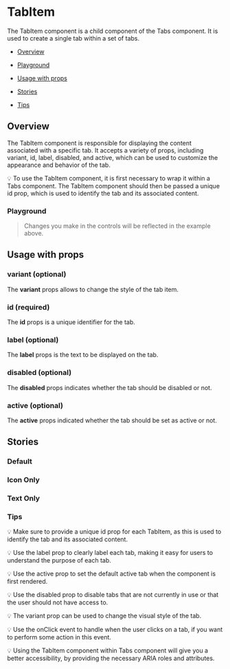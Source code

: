 
<Meta of={TabItemStories} />

# TabItem

The TabItem component is a child component of the Tabs component. It is used to create a single tab within a set of tabs.

- [Overview](#overview)

- [Playground](#playground)

- [Usage with props](#usage)

- [Stories](#stories)

- [Tips](#tips)

## Overview <a id="overview" />

The TabItem component is responsible for displaying the content associated with a specific tab. It accepts a variety of props, including variant, id, label, disabled, and active, which can be used to customize the appearance and behavior of the tab.

💡 To use the TabItem component, it is first necessary to wrap it within a Tabs component. The TabItem component should then be passed a unique id prop, which is used to identify the tab and its associated content.

<Canvas>
  <Story of={TabItemStories.Overview} />
</Canvas>

### Playground

> Changes you make in the controls will be reflected in the example above.

<Controls
  of={TabItemStories.Overview}
  exclude={/^(select|custom-icon|update.*)$/}
/>

## Usage with props <a id="usage" />

### variant (optional)

The **variant** props allows to change the style of the tab item.

### id (required)

The **id** props is a unique identifier for the tab.

### label (optional)

The **label** props is the text to be displayed on the tab.

### disabled (optional)

The **disabled** props indicates whether the tab should be disabled or not.

### active (optional)

The **active** props indicated whether the tab should be set as active or not.

## Stories <a id="stories" />

### Default

<Canvas>
  <Story of={TabItemStories.Default} />
</Canvas>

### Icon Only

<Canvas>
  <Story of={TabItemStories.IconOnly} />
</Canvas>

### Text Only

<Canvas>
  <Story of={TabItemStories.TextOnly} />
</Canvas>

### Tips <a id="tips" />

💡 Make sure to provide a unique id prop for each TabItem, as this is used to identify the tab and its associated content.

💡 Use the label prop to clearly label each tab, making it easy for users to understand the purpose of each tab.

💡 Use the active prop to set the default active tab when the component is first rendered.

💡 Use the disabled prop to disable tabs that are not currently in use or that the user should not have access to.

💡 The variant prop can be used to change the visual style of the tab.

💡 Use the onClick event to handle when the user clicks on a tab, if you want to perform some action in this event.

💡 Using the TabItem component within Tabs component will give you a better accessibility, by providing the necessary ARIA roles and attributes.
